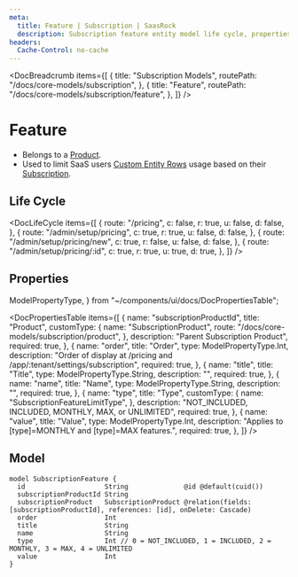 ```yaml
---
meta:
  title: Feature | Subscription | SaasRock
  description: Subscription feature entity model life cycle, properties and model
headers:
  Cache-Control: no-cache
---
```



<DocBreadcrumb
  items={[
    {
      title: "Subscription Models",
      routePath: "/docs/core-models/subscription",
    },
    {
      title: "Feature",
      routePath: "/docs/core-models/subscription/feature",
    },
  ]}
/>

# Feature

- Belongs to a [Product](product).
- Used to limit SaaS users [Custom Entity Rows](/docs/core-models/custom-entity/row) usage based on their [Subscription](/docs/core-models/subscription/product).

## Life Cycle


<DocLifeCycle
  items={[
    {
      route: "/pricing",
      c: false,
      r: true,
      u: false,
      d: false,
    },
    {
      route: "/admin/setup/pricing",
      c: true,
      r: true,
      u: false,
      d: false,
    },
    {
      route: "/admin/setup/pricing/new",
      c: true,
      r: false,
      u: false,
      d: false,
    },
    {
      route: "/admin/setup/pricing/:id",
      c: true,
      r: true,
      u: true,
      d: true,
    },
  ]}
/>

## Properties

  ModelPropertyType,
} from "~/components/ui/docs/DocPropertiesTable";

<DocPropertiesTable
  items={[
    {
      name: "subscriptionProductId",
      title: "Product",
      customType: {
        name: "SubscriptionProduct",
        route: "/docs/core-models/subscription/product",
      },
      description: "Parent Subscription Product",
      required: true,
    },
    {
      name: "order",
      title: "Order",
      type: ModelPropertyType.Int,
      description:
        "Order of display at /pricing and /app/:tenant/settings/subscription",
      required: true,
    },
    {
      name: "title",
      title: "Title",
      type: ModelPropertyType.String,
      description: "",
      required: true,
    },
    {
      name: "name",
      title: "Name",
      type: ModelPropertyType.String,
      description: "",
      required: true,
    },
    {
      name: "type",
      title: "Type",
      customType: {
        name: "SubscriptionFeatureLimitType",
      },
      description:
        "NOT_INCLUDED, INCLUDED, MONTHLY, MAX, or UNLIMITED",
      required: true,
    },
    {
      name: "value",
      title: "Value",
      type: ModelPropertyType.Int,
      description:
        "Applies to [type]=MONTHLY and [type]=MAX features.",
      required: true,
    },
  ]}
/>

## Model

```
model SubscriptionFeature {
  id                    String              @id @default(cuid())
  subscriptionProductId String
  subscriptionProduct   SubscriptionProduct @relation(fields: [subscriptionProductId], references: [id], onDelete: Cascade)
  order                 Int
  title                 String
  name                  String
  type                  Int // 0 = NOT_INCLUDED, 1 = INCLUDED, 2 = MONTHLY, 3 = MAX, 4 = UNLIMITED
  value                 Int
}
```
